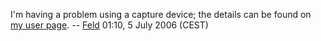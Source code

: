 I'm having a problem using a capture device; the details can be found on [[User:Feld|my user page]]. -- [[User:Feld|Feld]] 01:10, 5 July 2006 (CEST)
